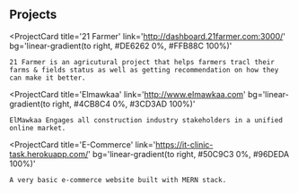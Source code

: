 ## Projects

<ProjectCard
    title='21 Farmer'
    link='http://dashboard.21farmer.com:3000/'
    bg='linear-gradient(to right, #DE6262 0%, #FFB88C 100%)'
>
    21 Farmer is an agricutural project that helps farmers tracl their farms & fields status as well as getting recommendation on how they can make it better.
</ProjectCard>

<ProjectCard
    title='Elmawkaa'
    link='http://www.elmawkaa.com'
    bg='linear-gradient(to right, #4CB8C4 0%, #3CD3AD 100%)'
>
    ElMawkaa Engages all construction industry stakeholders in a unified online market.
</ProjectCard>

<ProjectCard
    title='E-Commerce'
    link='https://it-clinic-task.herokuapp.com/'
    bg='linear-gradient(to right, #50C9C3 0%, #96DEDA 100%)'
>
    A very basic e-commerce website built with MERN stack.
</ProjectCard>